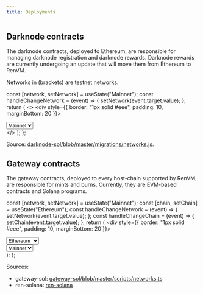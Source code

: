 ```yaml
---
title: Deployments
---
```



<DocTag type={DocType.Reference} />

## Darknode contracts

The darknode contracts, deployed to Ethereum, are responsible for managing darknode registration and darknode rewards. Darknode rewards are currently undergoing an update that will move them from Ethereum to RenVM.

Networks in (brackets) are testnet networks.

  const [network, setNetwork] = useState("Mainnet");
  const handleChangeNetwork = (event) => {
    setNetwork(event.target.value);
  };
  return (
    <>
      <div style={{ border: "1px solid #eee", padding: 10, marginBottom: 20 }}>
        <div className="select">
          <select value={network} onChange={handleChangeNetwork}>
            <option>Mainnet</option>
            <option>Testnet</option>
          </select>
          <div className="select_arrow" />
        </div>
        <RenderDarknodeSolConfig network={network.toLowerCase()} />
      </div>
    </>
  );
};

<DarknodeContracts />

Source: [darknode-sol/blob/master/migrations/networks.js](https://github.com/renproject/darknode-sol/blob/master/migrations/networks.js).

## Gateway contracts

The gateway contracts, deployed to every host-chain supported by RenVM, are responsible for mints and burns.
Currently, they are EVM-based contracts and Solana programs.

  const [network, setNetwork] = useState("Mainnet");
  const [chain, setChain] = useState("Ethereum");
  const handleChangeNetwork = (event) => {
    setNetwork(event.target.value);
  };
  const handleChangeChain = (event) => {
    setChain(event.target.value);
  };
  return (
    <div style={{ border: "1px solid #eee", padding: 10, marginBottom: 20 }}>
      <div>
        <div className="select">
          <select value={chain} onChange={handleChangeChain}>
            <option>Ethereum</option>
            <option>Bsc</option>
            <option>Fantom</option>
            <option>Polygon</option>
            <option>Avalanche</option>
            <option>Arbitrum</option>
            <option>Solana</option>
            <option>Optimism</option>
          </select>
          <div className="select_arrow" />
        </div>
        <div className="select">
          <select value={network} onChange={handleChangeNetwork}>
            <option>Mainnet</option>
            <option>Testnet</option>
          </select>
          <div className="select_arrow" />
        </div>
        <RenderGatewaySolConfig chain={chain} network={network} />
      </div>
    </div>
  );
};

<GatewayContracts />

Sources:

- gateway-sol: [gateway-sol/blob/master/scripts/networks.ts](https://github.com/renproject/gateway-sol/blob/master/scripts/networks.ts)
- ren-solana: [ren-solana](https://github.com/renproject/ren-solana)
